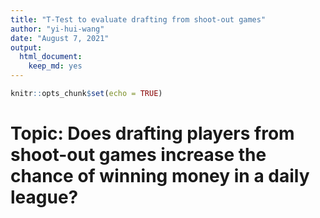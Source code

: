 ```yaml
---
title: "T-Test to evaluate drafting from shoot-out games"
author: "yi-hui-wang"
date: "August 7, 2021"
output: 
  html_document: 
    keep_md: yes
---
```


```r
knitr::opts_chunk$set(echo = TRUE)
```

# Topic: Does drafting players from shoot-out games increase the chance of winning money in a daily league?

